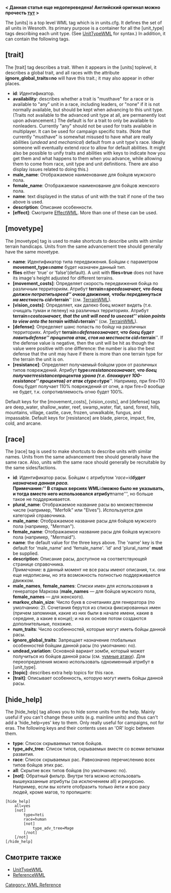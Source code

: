 '''< Данная статья еще недопереведена! Английский оригинал можно прочесть [http://wiki.wesnoth.org/UnitsWML тут] >'''
{{WML Tags}}

The [units] is a top level WML tag which is in units.cfg.
It defines the set of all units in Wesnoth.
Its primary purpose is a container for all the [unit_type] tags describing each unit type. (See [[UnitTypeWML]] for syntax.)
In addition, it can contain the following tags.

== [trait] ==

The [trait] tag describes a trait. When it appears in the [units] toplevel, it describes a global trait, and all races with the attribute '''ignore_global_traits=no''' will have this trait.; it may also appear in other places.
* '''id''': Идентификатор.
* '''availability''': describes whether a trait is "musthave" for a race or is available to "any" unit in a race, including leaders, or "none" if it is not normally available, but should be kept when advancing to this unit type. (Traits not available to the advanced unit type at all, are permanently lost upon advancement.) The default is for a trait to only be available to nonleaders. Currently "any" should not be used for traits available in multiplayer. It can be used for campaign specific traits. (Note that currently "musthave" is somewhat misused to have what are really abilities (''undead'' and ''mechanical'') default from a unit type's race. Ideally someone will eventually extend ''race'' to allow for default abilities. It might also be possible to unify traits and abilities with keys to indicate how you get them and what happens to them when you advance, while allowing them to come from race, unit type and unit definitions. There are also display issues related to doing this.)
* '''male_name''': Отображаемое наименование для бойцов мужского пола.
* '''female_name''': Отображаемое наименование для бойцов женского пола.
* '''name''': text displayed in the status of unit with the trait if none of the two above is used.
* '''description''': Описание особенности.
* '''[effect]''': Смотрите [[EffectWML]]. More than one of these can be used.

== [movetype] ==

The [movetype] tag is used to make shortcuts to describe units with similar terrain handicaps. Units from the same advancement tree should generally have the same movetype.
* '''name''': Идентификатор типа передвижения. Бойцам с параметром '''movement_type=''name''''' будет назначен данный тип.
* '''flies''' either 'true' or 'false'(default). A unit with '''flies=true''' does not have its image's height adjusted for different terrains.
* '''[movement_costs]''': Определяет скорость передвижения бойца по различным территориям. Атрибут '''terrain=''speed''''' означает, что боец должен потратить ''speed'' очков движения, чтобы передвинуться на местность с '''id=''terrain''''' (см. [[TerrainWML]]).
* '''[vision_costs]''': Определяет, как далеко боец может видеть (т.е. очищать туман и пелену) на различных территориях. Атрибут '''terrain=''cost''''' означает, that the unit will need to use ''cost'' vision points to view onto the terrain with '''id=''terrain''''' (см. [[TerrainWML]]). {{DevFeature1.11}}
* '''[defense]''': Определяет шанс попасть по бойцу на различных территориях. Атрибут '''terrain=''defense''''' означает, что боец будет ловить ''defense'' процентов атак, стоя на местности с '''id=''terrain'''''. If the defense value is negative, then the unit will be hit as though the value were positive with one difference: the number is also the best defense that the unit may have if there is more than one terrain type for the terrain the unit is on.
* '''[resistance]''': Определяет получаемый бойцом урон от различных типов повреждений. Атрибут '''type=''resistance''''' означает, что боец получает ''resistance'' процентов урона (т.е. блокирует 100-''resistance'' процентов) от атак с '''type=''type'''''. Например, при fire=110 боец будет получает 110% повреждений от огня, а при fire=0 вообще не будет, т.к. сопротивляемость огню будет 100%.

Default keys for the [movement_costs], [vision_costs], and [defense] tags are deep_water, shallow_water, reef, swamp_water, flat, sand, forest, hills, mountains, village, castle, cave, frozen, unwalkable, fungus, and impassable. Default keys for [resistance] are blade, pierce, impact, fire, cold, and arcane.

== [race] ==

The [race] tag is used to make shortcuts to describe units with similar names. Units from the same advancement tree should generally have the same race. Also, units with the same race should generally be recruitable by the same sides/factions.
* '''id''': Идентификатор расы. Бойцам с атрибутом '''race=''id''''' будет назначена данная раса.<br>''Примечание:'' В старых версиях WML '''id''' можно было не указывать, и тогда вместо него использовался атрибут '''name''', но больше такое не поддерживается.
* '''plural_name''': Отображаемое название расы во множественном числе (например, "Merfolk" или "Elves"). Используется для категорий справочника.
* '''male_name''': Отображаемое название расы для бойцов мужского пола (например, "Merman").
* '''female_name''': Отображаемое название расы для бойцов мужского пола (например, "Mermaid").
* '''name''': the default value for the three keys above. The 'name' key is the default for 'male_name' and 'female_name'. 'id' and 'plural_name' '''must''' be supplied.
* '''description''': Описание расы, доступное на соответствующей странице справочника.<br>''Примечание:'' в данный момент не все расы имеют описания, т.к. они еще недописаны, но эта возможность полностью поддерживается движком.
* '''male_names''', '''female_names''': Списки имен для использования в генераторе Маркова ('''male_names''' — для бойцов мужского пола, '''female_names''' — для женского).
* '''markov_chain_size''': Число букв в сочетаниях для генератора (по умолчанию: 2). Сочетания берутся из списка фиксированных имен (причем запоминая, какие из них были в начале имени, какие в середине, а какие в конце); и на их основе потом создаются дополнительные, похожие.
* '''num_traits''': Число особенностей, которые могут иметь бойцы данной расы.
* '''ignore_global_traits''': Запрещает назначение глобальных особенностей бойцам данной расы (по умолчанию: no).
* '''undead_variation''': Основной вариант зомби, который может получиться из бойцов данной расы (см. [[Чума|чумные атаки]]). Для переопределения можно использовать одноименный атрибут в [unit_type].
* '''[topic]''': describes extra help topics for this race.
* '''[trait]''': Описывает особенность, которую могут иметь бойцы данной расы.


== [hide_help] ==

The [hide_help] tag allows you to hide some units from the help. Mainly useful if you can't change these units (e.g. mainline units) and thus can't add a 'hide_help=yes' key to them. Only really useful for campaigns, not for eras. The following keys and their contents uses an 'OR' logic between them.
* '''type''': Список скрываемых типов бойцов.
* '''type_adv_tree''': Список типов, скрываемых вместе со всеми ветками развития.
* '''race''': Список скрываемых рас. Равнозначно перечислению всех типов бойцов этих рас.
* '''all''': Скрытие всех типов бойцов (по умолчанию: no).
* '''[not]''': Обратный фильтр. Внутри тега можно использовать вышеуказанные атрибуты (за исключением all) и рекурсию. Например, если вы хотите отобразить только йети и всю расу людей, кроме магов, то пропишите:
 [hide_help]
     all=yes
     [not]
         type=Yeti
         race=human
         [not]
             type_adv_tree=Mage
         [/not]
     [/not]
 [/hide_help]


== Смотрите также ==
* [[UnitTypeWML]]
* [[ReferenceWML]]

[[Category: WML Reference]]
